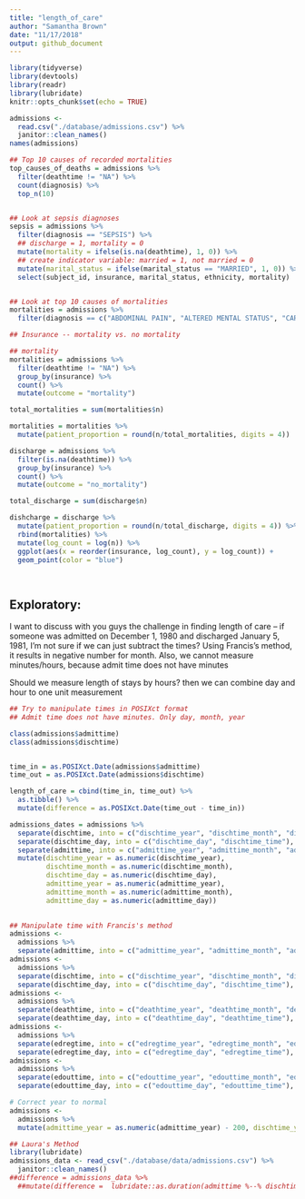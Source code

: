 ```yaml
---
title: "length_of_care"
author: "Samantha Brown"
date: "11/17/2018"
output: github_document
---
```


```r
library(tidyverse)
library(devtools)
library(readr)
library(lubridate)
knitr::opts_chunk$set(echo = TRUE)
```


```r
admissions <- 
  read.csv("./database/admissions.csv") %>% 
  janitor::clean_names()
names(admissions)
```


```r
## Top 10 causes of recorded mortalities
top_causes_of_deaths = admissions %>% 
  filter(deathtime != "NA") %>%
  count(diagnosis) %>% 
  top_n(10)


## Look at sepsis diagnoses
sepsis = admissions %>% 
  filter(diagnosis == "SEPSIS") %>% 
  ## discharge = 1, mortality = 0
  mutate(mortality = ifelse(is.na(deathtime), 1, 0)) %>% 
  ## create indicator variable: married = 1, not married = 0
  mutate(marital_status = ifelse(marital_status == "MARRIED", 1, 0)) %>% 
  select(subject_id, insurance, marital_status, ethnicity, mortality)


## Look at top 10 causes of mortalities
mortalities = admissions %>% 
  filter(diagnosis == c("ABDOMINAL PAIN", "ALTERED MENTAL STATUS", "CARDIAC ARREST", "CONGESTIVE HEART FAILURE", "HEAD BLEED", "HYPOTENSION", "INTACRANIAL HEMORRHAGE", "PNEUMONIA", "SEPSIS", "STROKE;TELEMETRY;TRANSIENT ISCHEMIC ATTACK"))
```


```r
## Insurance -- mortality vs. no mortality 

## mortality
mortalities = admissions %>% 
  filter(deathtime != "NA") %>% 
  group_by(insurance) %>% 
  count() %>% 
  mutate(outcome = "mortality")

total_mortalities = sum(mortalities$n)

mortalities = mortalities %>% 
  mutate(patient_proportion = round(n/total_mortalities, digits = 4))

discharge = admissions %>% 
  filter(is.na(deathtime)) %>% 
  group_by(insurance) %>% 
  count() %>% 
  mutate(outcome = "no_mortality")

total_discharge = sum(discharge$n)

dishcharge = discharge %>% 
  mutate(patient_proportion = round(n/total_discharge, digits = 4)) %>% 
  rbind(mortalities) %>% 
  mutate(log_count = log(n)) %>% 
  ggplot(aes(x = reorder(insurance, log_count), y = log_count)) +
  geom_point(color = "blue") 

  
```


## Exploratory:
I want to discuss with you guys the challenge in finding length of care -- if someone was admitted on December 1, 1980 and discharged January 5, 1981, I'm not sure if we can just subtract the times? Using Francis's method, it results in negative number for month. Also, we cannot measure minutes/hours, because admit time does not have minutes

Should we measure length of stays by hours? then we can combine day and hour to one unit measurement

```r
## Try to manipulate times in POSIXct format
## Admit time does not have minutes. Only day, month, year

class(admissions$admittime)
class(admissions$dischtime)


time_in = as.POSIXct.Date(admissions$admittime)
time_out = as.POSIXct.Date(admissions$dischtime)

length_of_care = cbind(time_in, time_out) %>% 
  as.tibble() %>% 
  mutate(difference = as.POSIXct.Date(time_out - time_in))
```




```r
admissions_dates = admissions %>% 
  separate(dischtime, into = c("dischtime_year", "dischtime_month", "dischtime_day"), sep = "-") %>% 
  separate(dischtime_day, into = c("dischtime_day", "dischtime_time"), sep = " ") %>% 
  separate(admittime, into = c("admittime_year", "admittime_month", "admittime_day"), sep = "-") %>% 
  mutate(dischtime_year = as.numeric(dischtime_year), 
         dischtime_month = as.numeric(dischtime_month),
         dischtime_day = as.numeric(dischtime_day),
         admittime_year = as.numeric(admittime_year), 
         admittime_month = as.numeric(admittime_month), 
         admittime_day = as.numeric(admittime_day))
  
```
 
```r
## Manipulate time with Francis's method 
admissions <- 
  admissions %>% 
  separate(admittime, into = c("admittime_year", "admittime_month", "admittime_day"), sep = "-")
admissions <- 
  admissions %>% 
  separate(dischtime, into = c("dischtime_year", "dischtime_month", "dischtime_day"), sep = "-") %>% 
  separate(dischtime_day, into = c("dischtime_day", "dischtime_time"), sep = " ")
admissions <- 
  admissions %>% 
  separate(deathtime, into = c("deathtime_year", "deathtime_month", "deathtime_day"), sep = "-") %>% 
  separate(deathtime_day, into = c("deathtime_day", "deathtime_time"), sep = " ")
admissions <- 
  admissions %>% 
  separate(edregtime, into = c("edregtime_year", "edregtime_month", "edregtime_day"), sep = "-") %>% 
  separate(edregtime_day, into = c("edregtime_day", "edregtime_time"), sep = " ")
admissions <- 
  admissions %>% 
  separate(edouttime, into = c("edouttime_year", "edouttime_month", "edouttime_day"), sep = "-") %>% 
  separate(edouttime_day, into = c("edouttime_day", "edouttime_time"), sep = " ")

# Correct year to normal
admissions <- 
  admissions %>% 
  mutate(admittime_year = as.numeric(admittime_year) - 200, dischtime_year = as.numeric(dischtime_year) - 200, deathtime_year = as.numeric(deathtime_year) - 200, edregtime_year = as.numeric(edregtime_year) - 200, edouttime_year = as.numeric(edouttime_year) - 200)
```



```r
## Laura's Method
library(lubridate)
admissions_data <- read_csv("./database/data/admissions.csv") %>% 
  janitor::clean_names()
##difference = admissions_data %>% 
  ##mutate(difference =  lubridate::as.duration(admittime %--% dischtime, origin = "1556-04-29 19:03:58")) 

```

